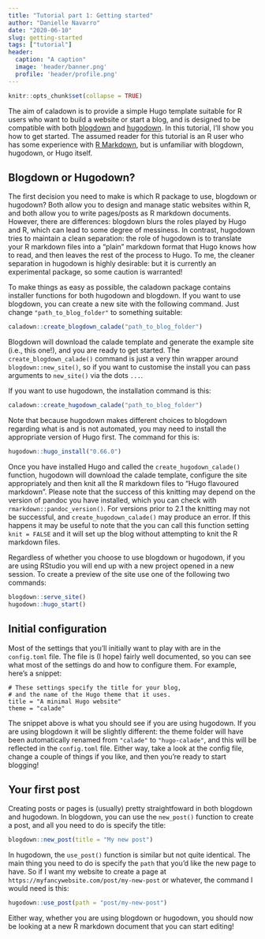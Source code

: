 ```yaml
---
title: "Tutorial part 1: Getting started"
author: "Danielle Navarro"
date: "2020-06-10"
slug: getting-started
tags: ["tutorial"]
header:
  caption: "A caption"
  image: 'header/banner.png'
  profile: 'header/profile.png'
---
```


```r
knitr::opts_chunk$set(collapse = TRUE)
```

The aim of caladown is to provide a simple Hugo template suitable for R users who want to build a website or start a blog, and is designed to be compatible with both [blogdown](https://github.com/rstudio/blogdown) and [hugodown](https://github.com/r-lib/hugodown). In this tutorial, I'll show you how to get started. The assumed reader for this tutorial is an R user who has some experience with [R Markdown](https://rmarkdown.rstudio.com/), but is unfamiliar with blogdown, hugodown, or Hugo itself.


## Blogdown or Hugodown?

The first decision you need to make is which R package to use, blogdown or hugodown? Both allow you to design and manage static websites within R, and both allow you to write pages/posts as R markdown documents. However, there are differences: blogdown blurs the roles played by Hugo  and R, which can lead to some degree of messiness. In contrast, hugodown tries to maintain a clean separation: the role of hugodown is to translate your R markdown files into a "plain" markdown format that Hugo knows how to read, and then leaves the rest of the process to Hugo. To me, the cleaner separation in hugodown is highly desirable: but it is currently an experimental package, so some caution is warranted!

To make things as easy as possible, the caladown package contains installer functions for both hugodown and blogdown. If you want to use blogdown, you can create a new site with the following command. Just change `"path_to_blog_folder"` to something suitable: 

```r
caladown::create_blogdown_calade("path_to_blog_folder")
```

Blogdown will download the calade template and generate the example site (i.e., this one!), and you are ready to get started. The `create_blogdown_calade()` command is just a very thin wrapper around `blogdown::new_site()`, so if you want to customise the install you can pass arguments to `new_site()` via the dots `...`.  

If you want to use hugodown, the installation command is this:

```r
caladown::create_hugodown_calade("path_to_blog_folder")
```

Note that because hugodown makes different choices to blogdown regarding what is and is not automated, you may need to install the appropriate version of Hugo first. The command for this is:

```r
hugodown::hugo_install("0.66.0")
```

Once you have installed Hugo and called the `create_hugodown_calade()` function, hugodown will download the calade template, configure the site appropriately and then knit all the R markdown files to "Hugo flavoured markdown". Please note that the success of this knitting may depend on the version of pandoc you have installed, which you can check with `rmarkdown::pandoc_version()`. For versions prior to 2.1 the knitting may not be successful, and `create_hugodown_calade()` may produce an error. If this happens it may be useful to note that the you can call this function setting `knit = FALSE` and it will set up the blog without attempting to knit the R markdown files.

Regardless of whether you choose to use blogdown or hugodown, if you are using RStudio you will end up with a new project opened in a new session. To create a preview of the site use one of the following two commands:

```r
blogdown::serve_site()
hugodown::hugo_start()
```


## Initial configuration

Most of the settings that you'll initially want to play with are in the `config.toml` file. The file is (I hope) fairly well documented, so you can see what most of the settings do and how to configure them. For example, here's a snippet:

```
# These settings specify the title for your blog, 
# and the name of the Hugo theme that it uses.
title = "A minimal Hugo website"
theme = "calade"
```

The snippet above is what you should see if you are using hugodown. If you are using blogdown it will be slightly different: the theme folder will have been automatically renamed from `"calade"` to `"hugo-calade"`, and this will be reflected in the `config.toml` file. Either way, take a look at the config file, change a couple of things if you like, and then you're ready to start blogging!

## Your first post

Creating posts or pages is (usually) pretty straightfoward in both blogdown and hugodown. In blogdown, you can use the `new_post()` function to create a post, and all you need to do is specify the title:

```r
blogdown::new_post(title = "My new post")
```

In hugodown, the `use_post()` function is similar but not quite identical. The main thing you need to do is specify the `path` that you'd like the new page to have. So if I want my website to create a page at `https://myfancywebsite.com/post/my-new-post` or whatever, the command I would need is this:

```r
hugodown::use_post(path = "post/my-new-post")
```

Either way, whether you are using blogdown or hugodown, you should now be looking at a new R markdown document that you can start editing!




